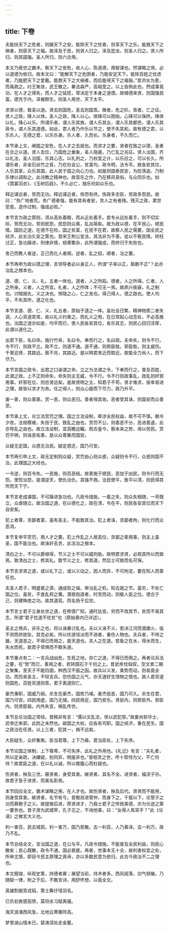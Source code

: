 ```yaml
---
---
---
```

title: 下卷
---




夫能扶天下之危者，则据天下之安。能除天下之忧者，则享天下之乐。能救天下之祸者，则获天下之福。故泽及于民，则贤人归之。泽及昆虫，则圣人归之。贤人所归，则其国强。圣人所归，则六合用。

本文乃衰世之霸术。察天下之安危，收人心，陈道德，用智谋也。然谋略之用，必以道德为依归，故本文曰：“能解天下之危困者，乃能安定天下。能除百姓之忧虑者，乃能肥天下之爱戴。能救天下之大祸者，而后能得天下之福报。”昔洪水为患，而禹疏之。纣王聚敛，武王散之。秦法森严，高祖宽之。以上皆例此也。然成事竟功，在人才之得失，而人才之延揽，常决定于本身之道德。故植德来贤，则国强民富。德充于内，泽被群生。则圣人用世，天下太平。

求贤以德，致圣以道。贤去则国危，圣去则国乖。微者，危之阶。乖者，亡之征。贤人之政，降人以体。圣人之政，降人以心。体降可以图始，心降可以保终。降体以礼，降心以乐。所谓乐者，谓人乐其族，谓人乐其业，谓人乐其都邑，谓人乐其政令，谓人乐其道德。如此，君人者乃作乐以节之，使不失其和。故有德之君，以乐乐人。无德之君，以乐乐身。乐人者，久而长。乐身者，不久而亡。

本节承上文，阐国之安危，在人才之去就也。而求才之要，贤者在致之以德，圣者在合之以道。贤人去位，乃国危之垂象，圣人隐遁，乃亡乱之兆征。贤人治国，齐以礼法，圣人治国，乐其心志。以礼刑之，乃权宜之计，以乐应之，可以长久。所谓乐者，非金石丝竹之音，乃在社会公，贫富均，政令明，法令平。故各安其位，人乐其家，众乐其国，此人民于国之向心力也。如是则国泰民安，为防荡逾，乃制乐律以调和之，此诗教之精神也。故音乐之作，乃在移风易俗，与众同乐也。如《霓裳羽衣》、《玉树后庭》，不久必亡，独乐何如众乐也。

释近谋远者，劳而无功。释远谋近者，佚而有终。佚政多忠臣，劳政多怨民。故曰：“务广地者荒，务广德者强，能有其有者安，贪人之有者残。残灭之政，累世受患。造作过制，强成必败。”

本节言为政之原则，须从高处着眼，而从近处着手。若专从远处着手，则不切实际，劳而无功，劳则民怨，民怨则众离，乱兆萌矣。故为政以德，在平民心，顺民情。国防之道，在德不在险，国之贫富，在民不在君，故察人民之需要，固全民之经济，此长治久安之策也。昔宋王荆公变法，其法非为不善。徒以不察民情，矫枉过正，急功躁进，刑律非情，规章繁杂，此所谓强成，而终归于失败也。

舍己而教人者逆，正己而化人者顺。逆者，乱之招，顺者，治之要。

本节再申为政以德之理，言领导者必以身正人，所谓“子率以正，孰敢不正”？此亦治乱之根本也。

道、德、仁、义、礼，五者一体也。道者，人之所蹈。德者，人之所得。仁者，人之所亲。义者，人之所宜。礼者，人之所体；不可无一焉。故夙兴夜寐，礼之制也。讨贼报仇，义之决也。恻隐之心，仁之发也。得己得人，德之路也。使人均平，不失其所，道之化也。

本节言道、德、仁、义、礼五者，原始于道之一体。盖社会日繁，精神物质二者失调，人心背道乖常，故以礼义约束之。而礼义之用，在日常起心动念处，不必高推也。治国之道亦如是，均平而已，使人民各安其位，各乐其志，则民心回归淳厚，此谓以道化之。

出君下臣，名曰命。施行竹帛，名曰令。奉而行之，名曰政。夫命失，则令不行。令不行，则政不立。政不立，则道不通。道不通，则邪臣胜。邪臣胜，则主威伤。千里迎贤，其路远。致不肖，其路近。是以明君舍近而取远，故能全力尚人，而下尽力。

本节言国之政令，出君之口谕谓之命，立之为法谓之令，下奉而行之，普及百姓，此谓之政。上不正则命失，命失则主无威，令不行。令不行则政事乱，政乱则奸邪用事。奸邪在位，则忠贤远矣。是故贤明之主，知君子不苟，贤才难求，佞幸易进之理，故皆以求才为务。任之得人，则众心服而下尽力，政乃升平。

废一善，则众善衰。赏一恶，则众恶归。善者得其佑，恶者受其诛，则国安而众善至。

本节承上文，论立法赏罚之理。国之立法设制，牵涉全民权益，故不可不慎。朝令夕改，法规模棱，失信于民，致乱之由也。赏罚不公，则善恶不分，恶进善退，此亦导乱之由也。故立法设制，宜高瞻远瞩，观古鉴今，察未来之势，毋以劳民。赏罚平明，则诛恶佑善，是以众善集而国安。

众疑无定国，众惑无治民。疑定惑还，国乃可安。

本节再引申上文，政无定制则众疑，赏罚由心则众惑，众疑则令不行，众惑则国不治，此理国之大经也。

一令逆，则百令失。一恶施，则百恶结。故善施于顺民，恶加于凶民，则令行而无怨。使怨治怨，是谓逆天，使仇治仇，其强不救。治民使平，致平以清，则民得其所而天下宁。

本节言老成谋国，不可躁进急功也。凡政令措施，一着之失，则众失相随，一苛既立，众虐随立。故治国之道，在以德化之，政在清，令在平，则民各安其位而天下自安矣。

犯上者尊，贪鄙者富，虽有圣主，不能致其治。犯上者诛，贪鄙者拘，则化行而众恶消。

本节复申平赏罚，用人才之要。犯上作乱之人居高位，贪鄙之辈用事，则主上虽圣，国不能治也。故诛奸去贪，此法治之根本。

清白之士，不可以爵禄得，节义之士不可以威刑胁。故明君求贤，必观其所以而致焉。致清白之士，修其礼。致节义之士，修其道。然后士可致而名可保。

本节言求贤之道，或以礼下之，或以义动之，因人而异，不可拘泥，要在知人而善任也。

夫圣人君子，明盛衰之源，通成败之端，审治乱之机，知去就之节。虽穷，不处亡国之位。虽贫，不食乱邦之粟。潜居抱道者，时至而动，则极人臣之位。德合于己，则建殊绝之功。故其道高，而名扬于后世。

本节言士君子立身处世之道，在修德广知，通时达变。穷而不改其节，贫而不易其志，所谓“君子忧道不忧贫”也（原始章内已详述）。

圣主之用兵，非乐之也，将以诛暴讨乱也。夫以义诛不义，若决江河而溉爝火，临不测而挤欲坠，其克必矣。所以优游恬淡而不进者，重伤人物也。夫兵者，不祥之器，天道恶之，不得已而用之，是天道也。夫人之在道。若鱼之在水，得水而生，失水而死，故君子常惧而不敢失道。

本节重点有二：一言兵战凶危，生死之地，存亡之道，不得已而用之。再者论兵法之要，在“势”而已，善用之者，若转圆石于千仞之上。昔武帝伐匈奴，空文景二朝之聚集，至天子不能钧驷，种西汉不振之因。故兵以义发，乘势而动，则易竟全功。而历来圣主，不轻言兵，恐伤国之元气，亦天道好生惜物之情也。故人君背道则国危，百姓背道则乖，君子离道则亡。

豪杰秉职，国威乃弱。杀生在豪杰，国势乃竭。豪杰低首，国乃可久。杀生在君，国乃可安。四民用虚，国乃无储。四民用足，国乃安乐。贤臣内，则邪臣外。邪臣内，则贤臣毙。内外失宜，祸乱传世。

本节总论治国之常经。昔韩非有言：“儒以文乱法，侠以武犯禁。”故姜尚斩华士，武帝迁朱郭，此防之未然也。故国之大权，应各有司职。国之经济，重在民生。国之政治在任贤。以上三者，犯其一，祸不远矣。

大臣疑生，众奸集聚。臣当君尊，上下乃昏。君当臣处，上下失序。

本节论国之体制，上下尊卑，不可失序，此礼之外用也。《礼记》有言：“夫礼者，所以定亲疏，决嫌疑，别同异，明是非也。”昔桓灵之世，呼十常侍为父，不亡何待？故君臣之道，在以礼以诚，所以推腹心而杜疑也。

伤贤者，殃及三世。蔽贤者，身受其害。嫉贤者，其名不全。进贤者，福流子孙。故君子急于进贤，而美名彰焉。

本节回应全文，霸术谋略之用，在人才也。故伤贤者，殃及后代。贤贤而不能用，则身受其害。嫉贤者，名节有亏。昔鲍叔进管仲，而身下之，千载以下，论管子之功而慕鲍子之义。故提掖后进，荐贤进才，乃我士君子之传统美德，亦为仕途之第一要务也。昔子游为武城宰，孔子见之，不询他事，曰：“女得人焉耳乎？”此《论语》之微言大义也。

利一害百，民去城郭。利一害万，国乃思散。去一利百，人乃慕泽。去一利万，政乃不乱。

本节总结全文，言治国之道，在公与平。凡政令措施，不能普及全民利益，则民心散矣；民心既散，政令不通，国必衰疲。再者，世事本无十全，故利害权宜之处，所审尤慎，即目今民主原理之真谛，亦以多数民意为依归，此古今政治不二之理也。

本文既竣，纵观史策，持德者寡；展望当前，持术者多。西风摇落，剑气频摧。乃随赋一律，附之于后，不敢言诗，用舒怀想，以竟全文。

英雄割据竞戎韬，策士筹纡惜羽毛。

已负初衷感孤愤，莫将余习赋离骚。

海天浪涌西风急，北地云寒雁阵高。

梦里湖山情未已，碧涛深处走金鳌。